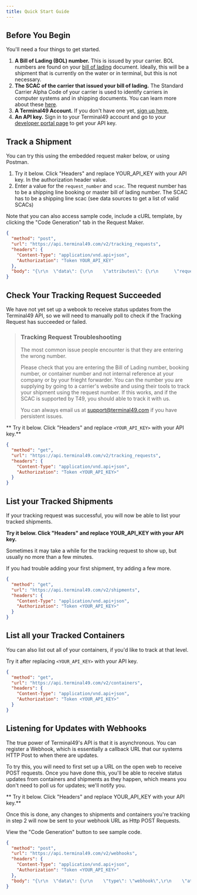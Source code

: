 ```yaml
---
title: Quick Start Guide
---
```


## Before You Begin

You'll need a four things to get started.

1. **A Bill of Lading (BOL) number.** This is issued by your carrier. BOL numbers are found on your [bill of lading](https://en.wikipedia.org/wiki/Bill_of_lading) document. Ideally, this will be a shipment that is currently on the water or in terminal, but this is not necessary.
2. **The SCAC of the carrier that issued your bill of lading.** The Standard Carrier Alpha Code of your carrier is used to identify carriers in computer systems and in shipping documents. You can learn more about these [here](https://en.wikipedia.org/wiki/Standard_Carrier_Alpha_Code).
3. **A Terminal49 Account.** If you don't have one yet, [sign up here.](https://app.terminal49.com/register)
4. **An API key.** Sign in to your Terminal49 account and go to your [developer portal page](https://app.terminal49.com/developers) to get your API key.

## Track a Shipment

You can try this using the embedded request maker below, or using Postman.

1. Try it below. Click "Headers" and replace YOUR_API_KEY with your API key. In the authorization header value.
2. Enter a value for the `request_number` and `scac`. The request number has to be a shipping line booking or master bill of lading number. The SCAC has to be a shipping line scac (see data sources to get a list of valid SCACs)

Note that you can also access sample code, include a cURL template, by clicking the "Code Generation" tab in the Request Maker.

```json http
{
  "method": "post",
  "url": "https://api.terminal49.com/v2/tracking_requests",
  "headers": {
    "Content-Type": "application/vnd.api+json",
    "Authorization": "Token YOUR_API_KEY"
  },
  "body": "{\r\n  \"data\": {\r\n    \"attributes\": {\r\n      \"request_type\": \"bill_of_lading\",\r\n      \"request_number\": \"\",\r\n      \"scac\": \"\"\r\n    },\r\n    \"type\": \"tracking_request\"\r\n  }\r\n}"
}
```

## Check Your Tracking Request Succeeded

We have not yet set up a webook to receive status updates from the Terminal49 API, so we will need to manually poll to check if the Tracking Request has succeeded or failed.



> ### Tracking Request Troubleshooting
> The most common issue people encounter is that they are  entering the wrong number.
>
> Please check that you are entering the Bill of Lading number, booking number, or container number and not internal reference at your company or by your frieght forwarder. You can the number you are supplying by going to a carrier's website and using their tools to track your shipment using the request number. If this works, and if the SCAC is supported by T49, you should able to track it with us.
>
> You can always email us at support@terminal49.com if you have persistent issues.

** Try it below. Click "Headers" and replace `<YOUR_API_KEY>` with your API key.**


```json http
{
  "method": "get",
  "url": "https://api.terminal49.com/v2/tracking_requests",
  "headers": {
    "Content-Type": "application/vnd.api+json",
    "Authorization": "Token <YOUR_API_KEY>"
  }
}
```

## List your Tracked Shipments

If your tracking request was successful, you will now be able to list your tracked shipments.

**Try it below. Click "Headers" and replace YOUR_API_KEY with your API key.**

Sometimes it may take a while for the tracking request to show up, but usually no more than a few minutes.

If you had trouble adding your first shipment, try adding a few more.

```json http
{
  "method": "get",
  "url": "https://api.terminal49.com/v2/shipments",
  "headers": {
    "Content-Type": "application/vnd.api+json",
    "Authorization": "Token <YOUR_API_KEY>"
  }
}
```

## List all your Tracked Containers

You can also list out all of your containers, if you'd like to track at that level.

Try it after replacing `<YOUR_API_KEY>` with your API key.

```json http
{
  "method": "get",
  "url": "https://api.terminal49.com/v2/containers",
  "headers": {
    "Content-Type": "application/vnd.api+json",
    "Authorization": "Token <YOUR_API_KEY>"
  }
}
```


## Listening for Updates with Webhooks

The true power of Terminal49's API is that it is asynchronous. You can register a Webhook, which is essentially a callback URL that our systems HTTP Post to when there are updates.

To try this, you will need to first set up a URL on the open web to receive POST requests. Once you have done this, you'll be able to receive status updates from containers and shipments as they happen, which means you don't need to poll us for updates; we'll notify you.

** Try it below. Click "Headers" and replace YOUR_API_KEY with your API key.**

Once this is done, any changes to shipments and containers you're tracking in step 2 will now be sent to your webhook URL as Http POST Requests.

View the "Code Generation" button to see sample code.

```json http
{
  "method": "post",
  "url": "https://api.terminal49.com/v2/webhooks",
  "headers": {
    "Content-Type": "application/vnd.api+json",
    "Authorization": "Token <YOUR_API_KEY>"
  },
  "body": "{\r\n  \"data\": {\r\n    \"type\": \"webhook\",\r\n    \"attributes\": {\r\n      \"url\": \"https:\/\/webhook.site\/\",\r\n      \"active\": true,\r\n      \"events\": [\r\n        \"*\"\r\n      ]\r\n    }\r\n  }\r\n}"
}
```